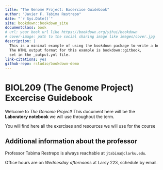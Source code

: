 ```yaml
--- 
title: "The Genome Project: Excercise Guidebook"
author: "Javier F. Tabima Restrepo"
date: "`r Sys.Date()`"
site: bookdown::bookdown_site
documentclass: book
# url: your book url like https://bookdown.org/yihui/bookdown
# cover-image: path to the social sharing image like images/cover.jpg
description: |
  This is a minimal example of using the bookdown package to write a book.
  The HTML output format for this example is bookdown::gitbook,
  set in the _output.yml file.
link-citations: yes
github-repo: rstudio/bookdown-demo
---
```


# BIOL209 (The Genome Project) Excercise Guidebook {#intro}

Welcome to *The Genome Project*! This document here will be the **Laboratory notebook** we will use throughout the term.

You will find here all the exercises and resources we will use for the course

## Additional information about the professor {-}

Professor Tabima Restrepo is always reachable at `jtabima@clarku.edu`. 

Office hours are on *Wednesday afternoons* at Larsy 223, schedule by email.
